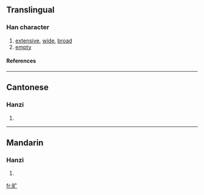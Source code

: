 {{see|曠}}

==Translingual==
===Han character===
{{Han char|rn=72|rad=日|as=03|sn=7|four=|canj=日戈 (AI)}}
# [[extensive]], [[wide]], [[broad]]
# [[empty]]
====References====
{{Han ref|kx=0490.221|hdz=21487.180|uh=65F7|ud=26103}}

----
==Cantonese==
===Hanzi===
{{yue-hanzi|jyut=|y=kwong3}}
# {{defn|Cantonese}}

----
==Mandarin==
===Hanzi===
{{cmn-hanzi|tra=曠|pin=[[kuàng]] (kuang4)|wg=k'uang<sup>4</sup>}}
# {{defn|Mandarin}}

[[fr:旷]]